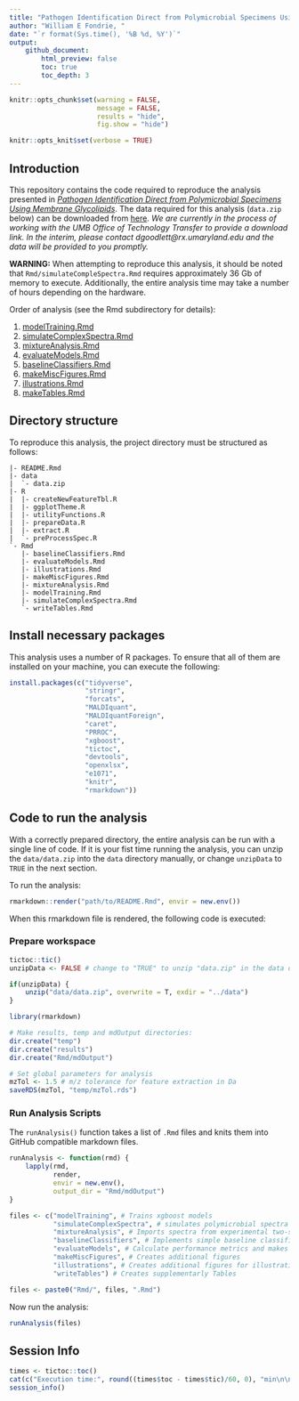 ```yaml
---
title: "Pathogen Identification Direct from Polymicrobial Specimens Using Membrane Glycolipids"
author: "William E Fondrie, "  
date: "`r format(Sys.time(), '%B %d, %Y')`"
output:
    github_document:
        html_preview: false
        toc: true
        toc_depth: 3
---
```


```r
knitr::opts_chunk$set(warning = FALSE, 
                      message = FALSE,
                      results = "hide",
                      fig.show = "hide")

knitr::opts_knit$set(verbose = TRUE)
```


## Introduction
This repository contains the code required to reproduce the analysis presented in [*Pathogen Identification Direct from Polymicrobial Specimens Using Membrane Glycolipids*](https://doi.org/10.1038/s41598-018-33681-8). The data required for this analysis (`data.zip` below) can be downloaded from [here](). *We are currently in the process of working with the UMB Office of Technology Transfer to provide a download link. In the interim, please contact dgoodlett@rx.umaryland.edu and the data will be provided to you promptly.*

**WARNING:** When attempting to reproduce this analysis, it should be noted that `Rmd/simulateCompleSpectra.Rmd` requires approximately 36 Gb of memory to execute. Additionally, the entire analysis time may take a number of hours depending on the hardware.

Order of analysis (see the Rmd subdirectory for details):  

1. [modelTraining.Rmd](Rmd/mdOutput/modelTraining.md)  
2. [simulateComplexSpectra.Rmd](Rmd/mdOutput/simulateComplexSpectra.md)  
3. [mixtureAnalysis.Rmd](Rmd/mdOutput/mixtureAnalysis.md)  
4. [evaluateModels.Rmd](Rmd/mdOutput/evaluateModels.md)  
5. [baselineClassifiers.Rmd](Rmd/mdOutput/baselineClassifiers.md)  
6. [makeMiscFigures.Rmd](Rmd/mdOutput/makeMiscFigures.md)  
7. [illustrations.Rmd](Rmd/mdOutput/illustrations.md)  
8. [makeTables.Rmd](Rmd/mdOutput/makeTables.md)  

## Directory structure  
To reproduce this analysis, the project directory must be structured as 
follows:  
```{}
|- README.Rmd
|- data
|  `- data.zip
|- R
|  |- createNewFeatureTbl.R
|  |- ggplotTheme.R
|  |- utilityFunctions.R
|  |- prepareData.R
|  |- extract.R
|  `- preProcessSpec.R
`- Rmd
   |- baselineClassifiers.Rmd
   |- evaluateModels.Rmd
   |- illustrations.Rmd
   |- makeMiscFigures.Rmd
   |- mixtureAnalysis.Rmd
   |- modelTraining.Rmd
   |- simulateComplexSpectra.Rmd
   `- writeTables.Rmd

```

## Install necessary packages  
This analysis uses a number of R packages. To ensure that all of them are installed on your machine, you can execute the following:  
```r
install.packages(c("tidyverse",
                   "stringr",
                   "forcats",
                   "MALDIquant",
                   "MALDIquantForeign",
                   "caret",
                   "PRROC",
                   "xgboost",
                   "tictoc",
                   "devtools",
                   "openxlsx",
                   "e1071",
                   "knitr",
                   "rmarkdown"))
```

## Code to run the analysis 
With a correctly prepared directory, the entire analysis can be run with a single line of code. If it is your fist time running the analysis, you can unzip the `data/data.zip` into the `data` directory manually, or change `unzipData` to `TRUE` in the next section.

To run the analysis:
```r
rmarkdown::render("path/to/README.Rmd", envir = new.env())
```

When this rmarkdown file is rendered, the following code is executed:

### Prepare workspace
```r
tictoc::tic()
unzipData <- FALSE # change to "TRUE" to unzip "data.zip" in the data directory

if(unzipData) {
    unzip("data/data.zip", overwrite = T, exdir = "../data")
}

library(rmarkdown)

# Make results, temp and mdOutput directories:
dir.create("temp")
dir.create("results")
dir.create("Rmd/mdOutput")

# Set global parameters for analysis
mzTol <- 1.5 # m/z tolerance for feature extraction in Da
saveRDS(mzTol, "temp/mzTol.rds")
```

### Run Analysis Scripts
The `runAnalysis()` function takes a list of `.Rmd` files and knits them into GitHub compatible markdown files. 
```r
runAnalysis <- function(rmd) {
    lapply(rmd, 
           render,
           envir = new.env(),
           output_dir = "Rmd/mdOutput")
}

files <- c("modelTraining", # Trains xgboost models
           "simulateComplexSpectra", # simulates polymicrobial spectra
           "mixtureAnalysis", # Imports spectra from experimental two-species
           "baselineClassifiers", # Implements simple baseline classifiers
           "evaluateModels", # Calculate performance metrics and makes figures
           "makeMiscFigures", # Creates additional figures
           "illustrations", # Creates additional figures for illustrations
           "writeTables") # Creates supplementarly Tables

files <- paste0("Rmd/", files, ".Rmd")
```

Now run the analysis:  
```r
runAnalysis(files)
```

## Session Info
```r
times <- tictoc::toc()
cat(c("Execution time:", round((times$toc - times$tic)/60, 0), "min\n\n"))
session_info()
```




